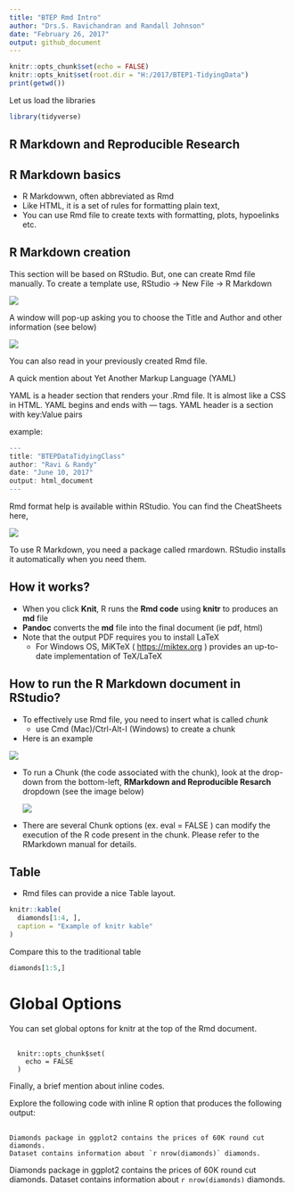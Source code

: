 ```yaml
---
title: "BTEP Rmd Intro"
author: "Drs.S. Ravichandran and Randall Johnson"
date: "February 26, 2017"
output: github_document
---
```


```r
knitr::opts_chunk$set(echo = FALSE)
knitr::opts_knit$set(root.dir = "H:/2017/BTEP1-TidyingData")
print(getwd())
```

Let us load the libraries
```r
library(tidyverse) 
```


## R Markdown and Reproducible Research



## R Markdown basics

- R Markdowwn, often abbreviated as Rmd 
- Like HTML, it is a set of rules for formatting plain text,
- You can use Rmd file to create texts with formatting, plots, hypoelinks
  etc. 
  
## R Markdown creation

This section will be based on RStudio. But, one can create Rmd file manually.
To create a template use, RStudio -> New File -> R Markdown 

![](Images/RS-RmdFileCreation.png)

A window will pop-up asking you to choose the Title and Author and other information (see below)


![](Images/RS-RmdFileCreation1.png)

You can also read in your previously created Rmd file. 


A quick mention about Yet Another Markup Language (YAML) 

YAML is a header section that renders your .Rmd file. It is almost
like a CSS in HTML. YAML begins and ends with --- tags.
YAML header is a section with key:Value pairs 

example: 
```r
---
title: "BTEPDataTidyingClass"
author: "Ravi & Randy"
date: "June 10, 2017"
output: html_document
---
```

Rmd format help is available within RStudio. You can find the CheatSheets here,

![](Images/RS-CheatSheets.png)


To use R Markdown, you need a package called rmardown. RStudio installs it automatically when you need them. 


## How it works? 

* When you click **Knit**, R runs the **Rmd code** using **knitr** to produces an **md** file
* **Pandoc** converts the **md** file into the final document (ie pdf, html)
* Note that the output PDF requires you to install LaTeX 
    * For Windows OS, MiKTeX ( <https://miktex.org> ) provides an up-to-date implementation of 
      TeX/LaTeX 


## How to run the R Markdown document in RStudio?

* To effectively use Rmd file, you need to insert what is called *chunk* 
    * use Cmd (Mac)/Ctrl-Alt-I (Windows) to create a chunk
* Here is an example 

![](Images/RS-RmdChunkCreation.png)


* To run a Chunk (the code associated with the chunk), look at the drop-down from the 
  bottom-left, **RMarkdown and Reproducible Resarch** dropdown (see the image below)
  
  ![](Images/RS-RunChunk.png)
  
  
* There are several Chunk options (ex. eval = FALSE ) can modify the execution of the 
  R code present in the chunk. Please refer to the RMarkdown manual for details.
  

## Table 

* Rmd files can provide a nice Table layout.

```r
knitr::kable(
  diamonds[1:4, ], 
  caption = "Example of knitr kable"
)
```

Compare this to the traditional table 

```r
diamonds[1:5,]
```

# Global Options

You can set global optons for knitr at the top of the Rmd document. 

<pre> <code>
  knitr::opts_chunk$set( 
    echo = FALSE 
  ) 
</code></pre>

Finally, a brief mention about inline codes. 

Explore the following code with inline R option that produces the following output: 

<pre> <code>
Diamonds package in ggplot2 contains the prices of 60K round cut diamonds. 
Dataset contains information about `r nrow(diamonds)` diamonds.  
</code></pre>


Diamonds package in ggplot2 contains the prices of 60K round cut diamonds. 
Dataset contains information about `r nrow(diamonds)` diamonds.  
  
  